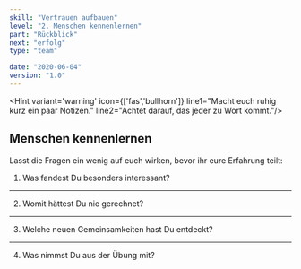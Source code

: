 ```yaml
---
skill: "Vertrauen aufbauen"
level: "2. Menschen kennenlernen"
part: "Rückblick"
next: "erfolg"
type: "team"

date: "2020-06-04"
version: "1.0"
---
```


<Hint variant='warning' icon={['fas','bullhorn']}
line1="Macht euch ruhig kurz ein paar Notizen."
line2="Achtet darauf, das jeder zu Wort kommt."/>

<Row className="tutsegment"> 
<Col>

## Menschen kennenlernen

Lasst die Fragen ein wenig auf euch wirken, bevor ihr eure Erfahrung teilt:

1. Was fandest Du besonders interessant?

---

2. Womit hättest Du nie gerechnet?

---

3. Welche neuen Gemeinsamkeiten hast Du entdeckt?

---

4. Was nimmst Du aus der Übung mit?

</Col>
</Row>